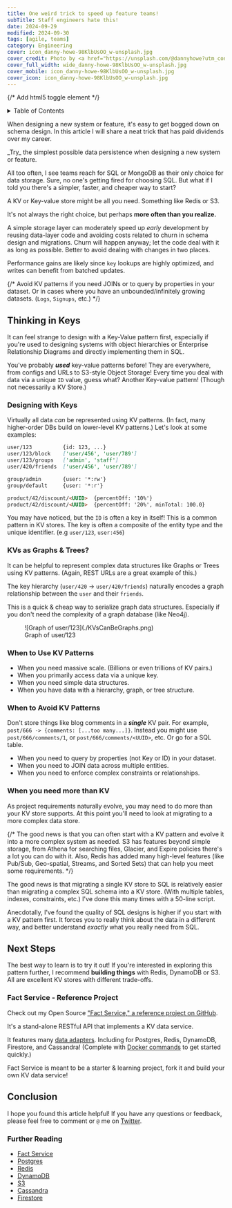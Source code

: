 ```yaml
---
title: One weird trick to speed up feature teams!
subTitle: Staff engineers hate this!
date: 2024-09-29
modified: 2024-09-30
tags: [agile, teams]
category: Engineering
cover: icon_danny-howe-98KlbUsOO_w-unsplash.jpg
cover_credit: Photo by <a href="https://unsplash.com/@dannyhowe?utm_content=creditCopyText&utm_medium=referral&utm_source=unsplash">Danny Howe</a> on <a href="https://unsplash.com/photos/red-and-white-neon-light-signage-98KlbUsOO_w?utm_content=creditCopyText&utm_medium=referral&utm_source=unsplash">Unsplash</a>
cover_full_width: wide_danny-howe-98KlbUsOO_w-unsplash.jpg
cover_mobile: icon_danny-howe-98KlbUsOO_w-unsplash.jpg
cover_icon: icon_danny-howe-98KlbUsOO_w-unsplash.jpg
---
```


{/* Add html5 toggle element */}

<details>
<summary>Table of Contents</summary>

- [Thinking in Keys](#thinking-in-keys)
  - [Designing with Keys](#designing-with-keys)
  - [KVs as Graphs & Trees?](#kvs-as-graphs--trees)
  - [When to Use KV Patterns](#when-to-use-kv-patterns)
  - [When to Avoid KV Patterns](#when-to-avoid-kv-patterns)
  - [When you need more than KV](#when-you-need-more-than-kv)
- [Next Steps](#next-steps)
  - [Fact Service - Reference Project](#fact-service---reference-project)
- [Conclusion](#conclusion)
  - [Further Reading](#further-reading)

</details>

When designing a new system or feature, it's easy to get bogged down on schema design. In this article I will share a neat trick that has paid dividends over my career.

<section class="breakout">
  _Try_ the simplest possible data persistence when designing a new system or feature.
</section>

All too often, I see teams reach for SQL or MongoDB as their only choice for data storage. Sure, no one's getting fired for choosing SQL. But what if I told you there's a simpler, faster, and cheaper way to start?

A KV or Key-value store might be all you need. Something like Redis or S3.

It's not always the right choice, but perhaps **more often than you realize.**

A simple storage layer can moderately speed up *early* development by reusing data-layer code and avoiding costs related to churn in schema design and migrations. Churn will happen anyway; let the code deal with it as long as possible. Better to avoid dealing with changes in two places.

Performance gains are likely since `key` lookups are highly optimized, and writes can benefit from batched updates.

{/* Avoid KV patterns if you need JOINs or to query by properties in your dataset. Or in cases where you have an unbounded/infinitely growing datasets. (`Logs`, `Signups`, etc.) */}

## Thinking in Keys

It can feel strange to design with a Key-Value pattern first, especially if you're used to designing systems with object hierarchies or Enterprise Relationship Diagrams and directly implementing them in SQL.

You've probably ***used*** key-value patterns before! They are everywhere, from configs and URLs to S3-style Object Storage! Every time you deal with data via a unique `ID` value, guess what? Another Key-value pattern! (Though not necessarily a KV Store.)

### Designing with Keys

Virtually all data _can_ be represented using KV patterns. (In fact, many higher-order DBs build on lower-level KV patterns.) Let's look at some examples:

```markdown
user/123          {id: 123, ...}
user/123/block    ['user/456', 'user/789']
user/123/groups   ['admin', 'staff']
user/420/friends  ['user/456', 'user/789']

group/admin       {user: '*:rw'}
group/default     {user: '*:r'}

product/42/discount/<UUID>	{percentOff: '10%'}
product/42/discount/<UUID>	{percentOff: '20%', minTotal: 100.0}
```

You may have noticed, but the `ID` is often a key in itself! This is a common pattern in KV stores. The key is often a composite of the entity type and the unique identifier. (e.g `user/123`, `user:456`)

### KVs as Graphs & Trees?

It can be helpful to represent complex data structures like Graphs or Trees using KV patterns. (Again, REST URLs are a great example of this.)

The key hierarchy (`user/420` -> `user/420/friends`) naturally encodes a graph relationship between the `user` and their `friends`.

This is a quick & cheap way to serialize graph data structures. Especially if you don't need the complexity of a graph database (like Neo4j).

<figure>
![Graph of user/123](./KVsCanBeGraphs.png)
<figcaption>Graph of user/123</figcaption>
</figure>

### When to Use KV Patterns

- When you need massive scale. (Billions or even trillions of KV pairs.)
- When you primarily access data via a unique key.
- When you need simple data structures.
- When you have data with a hierarchy, graph, or tree structure.

### When to Avoid KV Patterns

Don't store things like blog comments in a _**single**_ KV pair. For example, `post/666 -> {comments: [...too many...]}`. Instead you might use `post/666/comments/1`, or `post/666/comments/<UUID>`, etc. Or go for a SQL table.

- When you need to query by properties (not Key or ID) in your dataset.
- When you need to JOIN data across multiple entities.
- When you need to enforce complex constraints or relationships.

### When you need more than KV

As project requirements naturally evolve, you may need to do more than your KV store supports. At this point you'll need to look at migrating to a more complex data store.

{/* The good news is that you can often start with a KV pattern and evolve it into a more complex system as needed. S3 has features beyond simple storage, from Athena for searching files, Glacier, and Expire policies there's a lot you can do with it. Also, Redis has added many high-level features (like Pub/Sub, Geo-spatial, Streams, and Sorted Sets) that can help you meet some requirements. */}

The good news is that migrating a single KV store to SQL is relatively easier than migrating a complex SQL schema into a KV store. (With multiple tables, indexes, constraints, etc.) I've done this many times with a 50-line script.

Anecdotally, I've found the quality of SQL designs is higher if you start with a KV pattern first. It forces you to really think about the data in a different way, and better understand _exactly_ what you really need from SQL.

## Next Steps

The best way to learn is to try it out! If you're interested in exploring this pattern further, I recommend **building things** with Redis, DynamoDB or S3.
All are excellent KV stores with different trade-offs.

### Fact Service - Reference Project

Check out my Open Source ["Fact Service," a reference project on GitHub](https://github.com/justsml/fact-service).

It's a stand-alone RESTful API that implements a KV data service.

It features many [data adapters](https://github.com/justsml/fact-service/tree/main/lib/providers).
Including for Postgres, Redis, DynamoDB, Firestore, and Cassandra! (Complete with [Docker commands](https://github.com/justsml/fact-service/tree/main/lib/providers) to get started quickly.)

Fact Service is meant to be a starter & learning project, fork it and build your own KV data service!

## Conclusion

I hope you found this article helpful! If you have any questions or feedback, please feel free to comment or `@` me on [Twitter](https://twitter.com/justsml).

### Further Reading

- [Fact Service](https://github.com/justsml/fact-service)
- [Postgres](https://www.postgresql.org/)
- [Redis](https://redis.io/)
- [DynamoDB](https://aws.amazon.com/dynamodb/)
- [S3](https://aws.amazon.com/s3/)
- [Cassandra](https://cassandra.apache.org/)
- [Firestore](https://firebase.google.com/docs/firestore)
